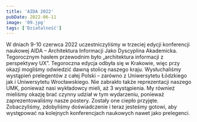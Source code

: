 ```yaml
---
title: 'AIDA 2022'
pubDate: 2022-06-11
image: '09.jpg'
tags: ['Działalność']
---
```


W dniach 9-10 czerwca 2022 uczestniczyliśmy w trzeciej edycji konferencji naukowej AIDA – Architektura Informacji Jako Dyscyplina Akademicka. Tegorocznym hasłem przewodnim było „architektura informacji z perspektywy UX”. Tegoroczna edycja odbyła się w Krakowie, więc przy okazji mogliśmy odwiedzić dawną stolicę naszego kraju. Wysłuchaliśmy wystąpień prelegentów z całej Polski – zarówno z Uniwersytetu Łódzkiego jak i Uniwersytetu Wrocławskiego. Nie zabrakło także reprezentacji naszego UMK, ponieważ nasi wykładowcy mieli, aż 3 wystąpienia. My również mieliśmy okazję brać czynny udział w tym wydarzeniu, ponieważ zaprezentowaliśmy nasze postery. Zostały one ciepło przyjęte. Zobaczyliśmy, zdobyliśmy doświadczenie i teraz jesteśmy gotowi, aby występować na kolejnych konferencjach naukowych nawet jako prelegenci.